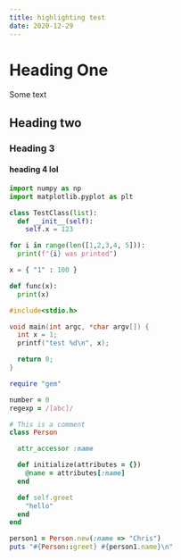 ```yaml
---
title: highlighting test
date: 2020-12-29
---
```


# Heading One

Some text

## Heading two

### Heading 3

#### heading 4 lol

```python
import numpy as np
import matplotlib.pyplot as plt

class TestClass(list):
  def __init__(self):
    self.x = 123

for i in range(len([1,2,3,4, 5])):
  print(f"{i} was printed")

x = { "1" : 100 }

def func(x):
  print(x)

```

```c
#include<stdio.h>

void main(int argc, *char argv[]) {
  int x = 1;
  printf("test %d\n", x);

  return 0;
}
```


```ruby
require "gem"

number = 0
regexp = /[abc]/

# This is a comment
class Person

  attr_accessor :name

  def initialize(attributes = {})
    @name = attributes[:name]
  end

  def self.greet
    "hello"
  end
end

person1 = Person.new(:name => "Chris")
puts "#{Person::greet} #{person1.name}\n"
```
